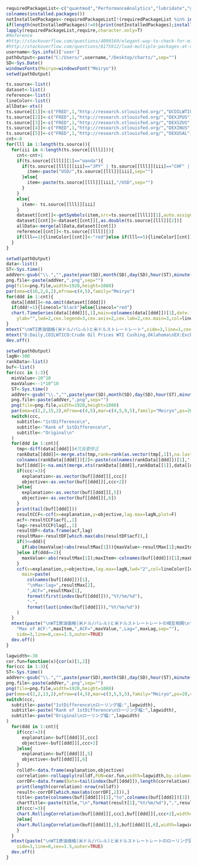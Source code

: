 ```r
requiredPackageList<-c("quantmod","PerformanceAnalytics","lubridate","ggplot2")
colnames(installed.packages())
notInstalledPackages<-requiredPackageList[!(requiredPackageList %in% installed.packages()[,"Package"])] #apply logical vector to requiredPackageList
if(length(notInstalledPackages)!=0){print(notInstalledPackages);install.packages(notInstalledPackages)}
lapply(requiredPackageList,require,character.only=T)
#Reference 
#http://stackoverflow.com/questions/4090169/elegant-way-to-check-for-missing-packages-and-install-them
#http://stackoverflow.com/questions/8175912/load-multiple-packages-at-once
username<-Sys.info()['user']
pathOutput<-paste("C:/Users/",username,"/Desktop/charts/",sep="")
SD<-Sys.Date()
windowsFonts(Meiryo=windowsFont("Meiryo"))
setwd(pathOutput)
```

```r
ts.source<-list()
dataset<-list()
reference<-list()
lineColor<-list()
allData<-xts()
ts.source[[1]]<-c("FRED",1,"http://research.stlouisfed.org/","DCOILWTICO")
ts.source[[2]]<-c("FRED",1,"http://research.stlouisfed.org/","DEXJPUS","DEXUSEU","DEXUSUK","DEXBZUS")
ts.source[[3]]<-c("FRED",1,"http://research.stlouisfed.org/","DEXSZUS","DEXKOUS","DEXMXUS")
ts.source[[4]]<-c("FRED",1,"http://research.stlouisfed.org/","DEXINUS","DEXTHUS","DEXHKUS","DEXSIUS","DEXMAUS","DEXSDUS")
ts.source[[5]]<-c("FRED",1,"http://research.stlouisfed.org/","DEXUSAL","DEXUSNZ","DEXCAUS","DEXSFUS","DEXNOUS","DEXDNUS")
cnt<-0
for(lll in 1:length(ts.source)){
  for(iii in 4:length(ts.source[[lll]])){
    cnt<-cnt+1
    if(ts.source[[lll]][1]=="oanda"){
      if(ts.source[[lll]][iii]=="JPY" | ts.source[[lll]][iii]=="CHF" | ts.source[[lll]][iii]=="ZAR" | ts.source[[lll]][iii]=="KRW"){
        item<-paste("USD/",ts.source[[lll]][iii],sep="")
      }else{
        item<-paste(ts.source[[lll]][iii],"/USD",sep="")
      }
    }
    else{
      item<- ts.source[[lll]][iii]
    }
    dataset[[cnt]]<-getSymbols(item,src=ts.source[[lll]][1],auto.assign=FALSE)
    dataset[[cnt]]<-dataset[[cnt]][,as.double(ts.source[[lll]][2])]
    allData<-merge(allData,dataset[[cnt]])
    reference[[cnt]]<-ts.source[[lll]][3]
    if(lll==1){lineColor[[cnt]]<-"red"}else if(lll==5){lineColor[[cnt]]<-"blue"}else{lineColor[[cnt]]<-"black"}
  }
}
```

```r
setwd(pathOutput)
data<-list()
ST<-Sys.time()  
addVer<-gsub("\\.","",paste(year(SD),month(SD),day(SD),hour(ST),minute(ST),second(ST),sep=""))
png.file<-paste(addVer,".png",sep="")
png(file=png.file,width=1920,height=1080)
par(oma=c(16,2,6,2),mfrow=c(4,5),family="Meiryo")
for(ddd in 1:cnt){
  data[[ddd]]<-na.omit(dataset[[ddd]])
  if(ddd!=1){linecol="black"}else{linecol="red"}
  chart.TimeSeries(data[[ddd]][,1],main=colnames(data[[ddd]])[1],date.format="%Y/%m/%d",
    ylab="",lwd=2,cex.legend=3,cex.axis=2,cex.lab=2,cex.main=3,col=lineColor[[ddd]])
}
mtext("\nWTI原油価格(米ドル/バレル)と米ドルストレートレート",side=3,line=1,cex=4,outer=TRUE)
mtext("D:Daily,COILWTICO:Crude Oil Prices WTI Cushing,Oklahoma\nEX:Exchange Rate,US:U.S.Dollar,JP:Japanese Yen,EU:Euro,CH:Chinese Yuan,UK:British Pound,CA:Canadian Dollar,BZ:Brazilian Real,\nMX:Mexican New Pesso,AL:Australian Dollar,KO:South Korean Won,SZ:Swiss Franc,IN:Indian Rupee,TH:Thai Baht,TA:New Taiwan Dollar,\nSF:South African Rand,NZ:New Zealand Dollar,HK:Hong Kong Dollar,SI:Singapore Dollar,SD:Swedish Kroner,NO:Norwegian Kroner,\nMA:Malaysian Ringgit,DN:Danish Kroner",side=1,line=15,cex=2,adj=0,outer=TRUE)
dev.off()
```

```r
setwd(pathOutput)
lagN<-300
rankData<-list()
buf<-list()
for(ccc in 1:3){
  minValue<-10^10
  maxValue<--1*10^10
  ST<-Sys.time()  
  addVer<-gsub("\\.","",paste(year(SD),month(SD),day(SD),hour(ST),minute(ST),second(ST),sep=""))
  png.file<-paste(addVer,".png",sep="")
  png(file=png.file,width=1920,height=1080)
  par(oma=c(2,2,15,2),mfrow=c(4,5),mar=c(4,5,9,5),family="Meiryo",ps=20,cex.axis=1,cex.lab=1,cex.main=1,cex.sub=1)
  switch(ccc,
    subtitle<-"1stDifference\n",
    subtitle<-"Rank of 1stDifference\n",
    subtitle<-"Original\n"
  )
  for(ddd in 1:cnt){
    tmp<-diff(data[[ddd]])#冗長要修正
    rankData[[ddd]]<-merge.xts(tmp,rank=rank(as.vector(tmp[,1]),na.last="keep"))
    colnames(rankData[[ddd]])[2]<-paste(colnames(rankData[[ddd]])[1],".rank",sep="")
    buf[[ddd]]<-na.omit(merge.xts(rankData[[ddd]],rankData[[1]],data[[ddd]],data[[1]]))
    if(ccc!=3){
      explanation<-as.vector(buf[[ddd]][,ccc])
      objective<-as.vector(buf[[ddd]][,ccc+2])  
    }else{
      explanation<-as.vector(buf[[ddd]][,5])
      objective<-as.vector(buf[[ddd]][,6])  
    }  
    print(tail(buf[[ddd]]))  
    resultCCF<-ccf(x=explanation,y=objective,lag.max=lagN,plot=F)
    acf<-resultCCF$acf[,,1]
    lag<-resultCCF$lag[,,1]
    resultDF<-data.frame(acf,lag)
    resultMax<-resultDF[which.max(abs(resultDF$acf)),]
    if(3<=ddd){
      if(abs(maxValue)<abs(resultMax[1])){maxValue<-resultMax[1];maxItem<-colnames(buf[[ddd]])[1];maxLag<-resultMax[2]}
    }else if(ddd==2){
      maxValue<-abs(resultMax[1]);maxItem<-colnames(buf[[ddd]])[1];maxLag<-resultMax[2] 
    }  
    ccf(x=explanation,y=objective,lag.max=lagN,lwd="2",col=lineColor[[ddd]],
      main=paste(
        colnames(buf[[ddd]])[1],
        "\nMax:lag=",resultMax[2],
        ",ACF=",resultMax[1],
        format(first(index(buf[[ddd]])),"%Y/%m/%d"),
        "-",
        format(last(index(buf[[ddd]])),"%Y/%m/%d"))
    )
  }
  mtext(paste("\nWTI原油価格(米ドル/バレル)と米ドルストレートレートの相互相関\n",subtitle,
    "Max of ACF:",maxItem,",ACF=",maxValue,",Lag=",maxLag,sep=""),
    side=3,line=0,cex=1.5,outer=TRUE)
  dev.off()
}
```

```r
lagwidth<-30
cor.fun=function(x){cor(x)[1,2]}
for(ccc in 1:3){
ST<-Sys.time()  
addVer<-gsub("\\.","",paste(year(SD),month(SD),day(SD),hour(ST),minute(ST),second(ST),sep=""))
png.file<-paste(addVer,".png",sep="")
png(file=png.file,width=1920,height=1080)
par(oma=c(2,2,13,2),mfrow=c(4,5),mar=c(3,5,5,5),family="Meiryo",ps=20,cex.axis=1,cex.lab=1,cex.main=1,cex.sub=1)
switch(ccc,
  subtitle<-paste("1stDifference\nローリング幅:",lagwidth),
  subtitle<-paste("Rank of 1stDifference\nローリング幅:",lagwidth),
  subtitle<-paste("Original\nローリング幅:",lagwidth)
)
  for(ddd in 1:cnt){
    if(ccc!=3){
      explanation<-buf[[ddd]][,ccc]
      objective<-buf[[ddd]][,ccc+2]
    }else{
      explanation<-buf[[ddd]][,5]
      objective<-buf[[ddd]][,6]
    }  
    rolldf<-data.frame(explanation,objective)
    correlation<-rollapply(rolldf,FUN=cor.fun,width=lagwidth,by.column=F,align="right")
    corrDF<-data.frame(Date=tail(index(buf[[ddd]]),length(correlation)),correlation)
    print(length(correlation)-nrow(rolldf))
    result<-corrDF[which.max(abs(corrDF[,2])),]
    title<-paste(colnames(buf[[ddd]])[1],"to",colnames(buf[[ddd]])[3])
    chartTitle<-paste(title,"\n",format(result[1],"%Y/%m/%d"),",",result[2])
    if(ccc!=3){
    chart.RollingCorrelation(buf[[ddd]][,ccc],buf[[ddd]][,ccc+2],width=lagwidth,type="h",cex.main=1,main=chartTitle,col=lineColor[[ddd]])
    }else{
    chart.RollingCorrelation(buf[[ddd]][,5],buf[[ddd]][,6],width=lagwidth,type="h",cex.main=1,main=chartTitle,col=lineColor[[ddd]])
    }  
  }
  mtext(paste("\nWTI原油価格(米ドル/バレル)と米ドルストレートレートのローリング回帰\n",subtitle,sep=""),
    side=3,line=0,cex=1.5,outer=TRUE)
  dev.off()
}
```
